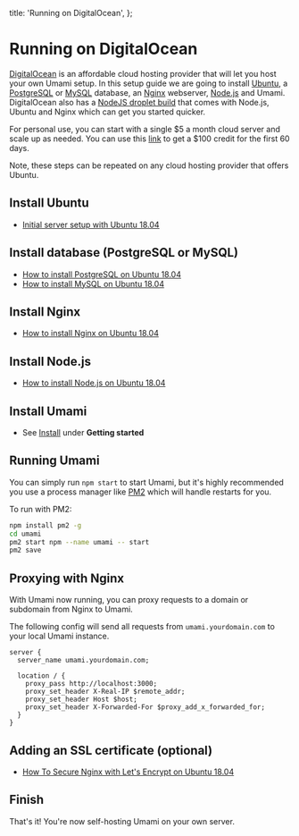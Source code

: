   title: 'Running on DigitalOcean',
};

# Running on DigitalOcean

[DigitalOcean](https://m.do.co/c/c9ebc1c0928d) is an affordable cloud hosting provider that will let you host
your own Umami setup. In this setup guide we are going to install
[Ubuntu](https://ubuntu.com/), a [PostgreSQL](https://www.postgresql.org/) or [MySQL](https://www.mysql.com/) database,
an [Nginx](https://www.nginx.com/) webserver, [Node.js](https://nodejs.org/) and Umami.
DigitalOcean also has a [NodeJS droplet build](https://marketplace.digitalocean.com/apps/nodejs) that comes with Node.js, Ubuntu and Nginx which can get you started quicker.

For personal use, you can start with a single $5 a month cloud server
and scale up as needed. You can use this [link](https://m.do.co/c/c9ebc1c0928d)
to get a $100 credit for the first 60 days.

Note, these steps can be repeated on any cloud hosting provider that offers Ubuntu.

## Install Ubuntu

- [Initial server setup with Ubuntu 18.04](https://www.digitalocean.com/community/tutorials/initial-server-setup-with-ubuntu-18-04)

## Install database (PostgreSQL or MySQL)

- [How to install PostgreSQL on Ubuntu 18.04](https://www.digitalocean.com/community/tutorials/how-to-install-and-use-postgresql-on-ubuntu-18-04)
- [How to install MySQL on Ubuntu 18.04](https://www.digitalocean.com/community/tutorials/how-to-install-mysql-on-ubuntu-18-04)

## Install Nginx

- [How to install Nginx on Ubuntu 18.04](https://www.digitalocean.com/community/tutorials/how-to-install-nginx-on-ubuntu-18-04)

## Install Node.js

- [How to install Node.js on Ubuntu 18.04](https://www.digitalocean.com/community/tutorials/how-to-install-node-js-on-ubuntu-18-04)

## Install Umami

- See [Install](/docs/install) under **Getting started**

## Running Umami

You can simply run `npm start` to start Umami, but it's highly recommended you use a process manager like [PM2](https://pm2.keymetrics.io/) which will handle restarts for you.

To run with PM2:

```sh
npm install pm2 -g
cd umami
pm2 start npm --name umami -- start
pm2 save
```

## Proxying with Nginx

With Umami now running, you can proxy requests to a domain or subdomain from Nginx to Umami.

The following config will send all requests from `umami.yourdomain.com` to your local Umami instance.

```
server {
  server_name umami.yourdomain.com;

  location / {
    proxy_pass http://localhost:3000;
    proxy_set_header X-Real-IP $remote_addr;
    proxy_set_header Host $host;
    proxy_set_header X-Forwarded-For $proxy_add_x_forwarded_for;
  }
}
```

## Adding an SSL certificate (optional)

- [How To Secure Nginx with Let's Encrypt on Ubuntu 18.04](https://www.digitalocean.com/community/tutorials/how-to-secure-nginx-with-let-s-encrypt-on-ubuntu-18-04)

## Finish

That's it! You're now self-hosting Umami on your own server.
